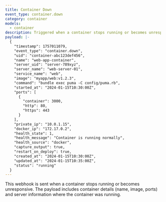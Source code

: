 ```yaml
---
title: Container Down
event_type: container.down
category: container
models:
  - container
description: Triggered when a container stops running or becomes unresponsive
payload: |-
  {
    "timestamp": 1757011079,
    "event_type": "container.down",
    "uid": "container-abc123def456",
    "name": "web-app-container",
    "server_uid": "server-789xyz",
    "server_name": "web-server-01",
    "service_name": "web",
    "image": "myapp/web:v1.2.3",
    "command": "bundle exec puma -C config/puma.rb",
    "started_at": "2024-01-15T10:30:00Z",
    "ports": [
      {
        "container": 3000,
        "http": 80,
        "https": 443
      }
    ],
    "private_ip": "10.0.1.15",
    "docker_ip": "172.17.0.2",
    "health_state": 1,
    "health_message": "Container is running normally",
    "health_source": "docker",
    "capture_output": true,
    "restart_on_deploy": true,
    "created_at": "2024-01-15T10:30:00Z",
    "updated_at": "2024-01-15T10:35:00Z",
    "status": "running"
  }
---
```


This webhook is sent when a container stops running or becomes unresponsive. The payload includes container details (name, image, ports) and server information where the container was running.
